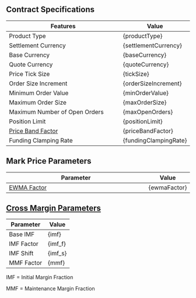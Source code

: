 
## Contract Specifications

<table><thead><tr><th width="375.91797556719024">Features</th><th>Value</th></tr></thead><tbody><tr><td>Product Type</td><td>{productType}</td></tr><tr><td>Settlement Currency</td><td>{settlementCurrency}</td></tr><tr><td>Base Currency</td><td>{baseCurrency}</td></tr><tr><td>Quote Currency</td><td>{quoteCurrency}</td></tr><tr><td>Price Tick Size</td><td>{tickSize}</td></tr><tr><td>Order Size Increment</td><td>{orderSizeIncrement}</td></tr><tr><td>Minimum Order Value</td><td>{minOrderValue}</td></tr><tr><td>Maximum Order Size</td><td>{maxOrderSize}</td></tr><tr><td>Maximum Number of Open Orders</td><td>{maxOpenOrders}</td></tr><tr><td>Position Limit</td><td>{positionLimit}</td></tr><tr><td><a href="https://docs.paradex.trade/risk-system/price-bands">Price Band Factor</a></td><td>{priceBandFactor}</td></tr><tr><td>Funding Clamping Rate</td><td>{fundingClampingRate}</td></tr></tbody></table>

## Mark Price Parameters

<table><thead><tr><th width="375">Parameter</th><th>Value</th></tr></thead><tbody><tr><td><a href="../../../risk-system/mark-price-calculation#funding-rate-formula">EWMA Factor</a></td><td>{ewmaFactor}</td></tr></tbody></table>

## [Cross Margin Parameters](/documentation/risk-system/cross-margin-requirement#margin-fractions)

| Parameter      | Value    |
| -------------- | -------- |
| Base <span style="cursor: pointer;" title="Initial Margin Fraction">IMF</span>   | {imf}    |
| <span style="cursor: pointer;" title="Initial Margin Fraction">IMF</span> Factor | {imf_f}  |
| <span style="cursor: pointer;" title="Initial Margin Fraction">IMF</span> Shift  | {imf_s}  |
| <span style="cursor: pointer;" title="Maintenance Margin Fraction">MMF</span> Factor | {mmf}    |


IMF = Initial Margin Fraction

MMF = Maintenance Margin Fraction

